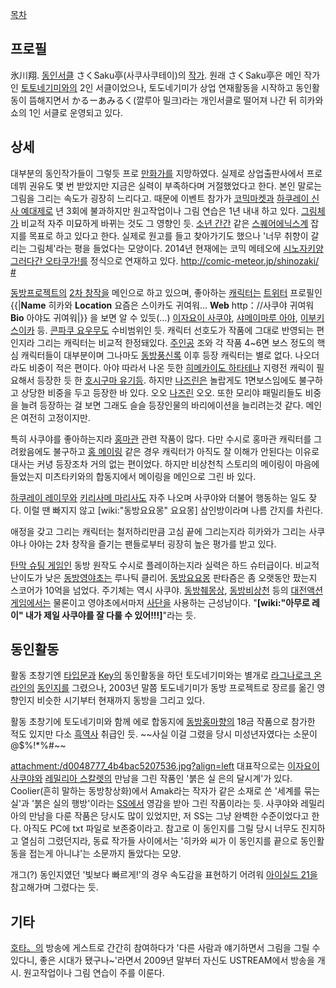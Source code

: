 [[목차]]
== 프로필 ==
氷川翔. [[동인서클]] さくSaku亭(사쿠사쿠테이)의 [[작가]].
원래 さくSaku亭은 메인 작가인 [[토토네기미]]와의 2인 서클이었으나, 토도네기미가 상업 연재활동을 시작하고 동인활동이 뜸해지면서 かるーあみるく(깔루아 밀크)라는 개인서클로 떨어져 나간 뒤 히카와 쇼의 1인 서클로 운영되고 있다.

== 상세 ==
대부분의 동인작가들이 그렇듯 프로 [[만화가]]를 지망하였다. 실제로 상업출판사에서 프로 데뷔 권유도 몇 번 받았지만 지금은 실력이 부족하다며 거절했었다고 한다. 본인 말로는 그림을 그리는 속도가 굉장히 느리다고.
때문에 이벤트 참가가 [[코믹마켓]]과 [[하쿠레이 신사 예대제]]로 년 3회에 불과하지만 원고작업이나 그림 연습은 1년 내내 하고 있다. [[그림체]]가 비교적 자주 미묘하게 바뀌는 것도 그 영향인 듯.
[[소년 간간]] 같은 [[스퀘어에닉스]]계 잡지를 목표로 하고 있다고 한다. 실제로 원고를 들고 찾아가기도 했으나 '너무 취향이 갈리는 그림체'라는 평을 들었다는 모양이다. 2014년 현재에는 코믹 메테오에 [[시노자키양 그러다간 오타쿠가!]]를 정식으로 연재하고 있다. [[http://comic-meteor.jp/shinozaki/ #]]

[[동방프로젝트]]의 [[2차 창작]]을 메인으로 하고 있으며, 좋아하는 [[캐릭터]]는 [[트위터]] 프로필인
{{|'''Name''' 히카와 
'''Location''' 요즘은 스이카도 귀여워… 
'''Web''' http：//사쿠야 귀여워 
'''Bio''' 아야도 귀여워|}}
을 보면 알 수 있듯(…) [[이자요이 사쿠야]], [[샤메이마루 아야]], [[이부키 스이카]] 등. [[콘파쿠 요우무]]도 수비범위인 듯. 캐릭터 선호도가 작품에 그대로 반영되는 편인지라 그리는 캐릭터는 비교적 한정돼있다. [[주인공]] 조와 각 작품 4~6면 보스 정도의 핵심 캐릭터들이 대부분이며 그나마도 [[동방풍신록]] 이후 등장 캐릭터는 별로 없다. 나오더라도 비중이 적은 편이다. 아야 따라서 나온 듯한 [[히메카이도 하타테]]나 지령전 캐릭이 필요해서 등장한 듯 한 [[호시구마 유기]]등. 하지만 [[나즈린]]은 놀랍게도 1면보스임에도 불구하고 상당한 비중을 두고 등장한 바 있다. 오오 [[나즈린]] 오오. 또한 모리야 패밀리들도 비중을 늘려 등장하는 걸 보면 그래도 슬슬 등장인물의 바리에이션을 늘리려는것 같다. 메인은 여전히 고정이지만. 

특히 사쿠야를 좋아하는지라 [[홍마관]] 관련 작품이 많다. 다만 수시로 홍마관 캐릭터를 그려왔음에도 불구하고 [[홍 메이링]] 같은 경우 캐릭터가 아직도 잘 이해가 안된다는 이유로 대사는 커녕 등장조차 거의 없는 편이었다. 하지만 비상천칙 스토리의 메이링이 마음에 들었는지 미츠타키와의 합동지에서 메이링을 메인으로 그린 바 있다.

[[하쿠레이 레이무]]와 [[키리사메 마리사]]도 자주 나오며 사쿠야와 더불어 행동하는 일도 잦다. 이럴 땐 빠지지 않고 [wiki:"동방요요몽" 요요몽] 삼인방이라며 나름 간지를 차린다.

애정을 갖고 그리는 캐릭터는 철저하리만큼 고심 끝에 그리는지라 히카와가 그리는 사쿠야나 아야는 2차 창작을 즐기는 팬들로부터 굉장히 높은 평가를 받고 있다.

[[탄막 슈팅 게임]]인 동방 원작도 수시로 플레이하는지라 실력은 하드 슈터급이다. 비교적 난이도가 낮은 [[동방영야초]]는 루나틱 클리어. [[동방요요몽]] 판타즘은 좀 오랫동안 팠는지 스코어가 10억을 넘었다. 주기체는 역시 사쿠야. [[동방췌몽상]], [[동방비상천]] 등의 [[대전액션게임]]에서는 물론이고 영야초에서마저 [[사단]]을 사용하는 근성남이다. "'''[wiki:"아무로 레이" 내가 제일 사쿠야를 잘 다룰 수 있어!!!]'''"라는 듯.

== 동인활동 ==
활동 초창기엔 [[타입문]]과 [[Key]]의 동인활동을 하던 토도네기미와는 별개로 [[라그나로크 온라인]]의 [[동인지]]를 그렸으나, 2003년 말쯤 토도네기미가 동방 프로젝트로 장르를 옮긴 영향인지 비슷한 시기부터 현재까지 동방을 그리고 있다.

활동 초창기에 토도네기미와 함께 에로 합동지에 [[동방홍마향]]의 18금 작품으로 참가한 적도 있지만 다소 [[흑역사]] 취급인 듯. ~~사실 이걸 그렸을 당시 미성년자였다는 소문이@$%!*%#~~

attachment:/d0048777_4b4bac5207536.jpg?align=left 대표작으로는 [[이자요이 사쿠야]]와 [[레밀리아 스칼렛]]의 만남을 그린 작품인 '붉은 실 은의 달시계'가 있다. Coolier(흔히 말하는 동방창상화)에서 Amak라는 작자가 같은 소재로 쓴 '세계를 묶는 실'과 '붉은 실의 행방'이라는 [[SS]]에서 영감을 받아 그린 작품이라는 듯. 사쿠야와 레밀리아의 만남을 다룬 작품은 당시도 많이 있었지만, 저 SS는 그냥 완벽한 수준이었다고 한다. 아직도 PC에 txt 파일로 보존중이라고.
참고로 이 동인지를 그릴 당시 너무도 진지하고 열심히 그렸던지라, 동료 작가들 사이에서는 '히카와 씨가 이 동인지를 끝으로 동인활동을 접는게 아니냐'는 소문까지 돌았다는 모양.

개그(?) 동인지였던 '빛보다 빠르게!'의 경우 속도감을 표현하기 어려워 [[아이실드 21]]을 참고해가며 그렸다는 듯.

== 기타 ==
[[호타。]]의 방송에 게스트로 간간히 참여하다가 '다른 사람과 얘기하면서 그림을 그릴 수 있다니, 좋은 시대가 됐구나~'라면서 2009년 말부터 자신도 USTREAM에서 방송을 개시. 원고작업이나 그림 연습이 주를 이룬다. 
